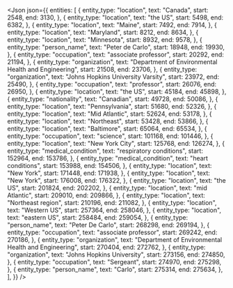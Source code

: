 <Json
  json={{
    entities: [
      {
        entity_type: "location",
        text: "Canada",
        start: 2548,
        end: 3130,
      },
      {
        entity_type: "location",
        text: "the US",
        start: 5498,
        end: 6382,
      },
      {
        entity_type: "location",
        text: "Maine",
        start: 7492,
        end: 7914,
      },
      {
        entity_type: "location",
        text: "Maryland",
        start: 8212,
        end: 8634,
      },
      {
        entity_type: "location",
        text: "Minnesota",
        start: 8932,
        end: 9578,
      },
      {
        entity_type: "person_name",
        text: "Peter de Carlo",
        start: 18948,
        end: 19930,
      },
      {
        entity_type: "occupation",
        text: "associate professor",
        start: 20292,
        end: 21194,
      },
      {
        entity_type: "organization",
        text: "Department of Environmental Health and Engineering",
        start: 21508,
        end: 23706,
      },
      {
        entity_type: "organization",
        text: "Johns Hopkins University Varsity",
        start: 23972,
        end: 25490,
      },
      {
        entity_type: "occupation",
        text: "professor",
        start: 26076,
        end: 26950,
      },
      {
        entity_type: "location",
        text: "the US",
        start: 45184,
        end: 45898,
      },
      {
        entity_type: "nationality",
        text: "Canadian",
        start: 49728,
        end: 50086,
      },
      {
        entity_type: "location",
        text: "Pennsylvania",
        start: 51680,
        end: 52326,
      },
      {
        entity_type: "location",
        text: "Mid Atlantic",
        start: 52624,
        end: 53178,
      },
      {
        entity_type: "location",
        text: "Northeast",
        start: 53428,
        end: 53866,
      },
      {
        entity_type: "location",
        text: "Baltimore",
        start: 65064,
        end: 65534,
      },
      {
        entity_type: "occupation",
        text: "science",
        start: 101168,
        end: 101446,
      },
      {
        entity_type: "location",
        text: "New York City",
        start: 125768,
        end: 126274,
      },
      {
        entity_type: "medical_condition",
        text: "respiratory conditions",
        start: 152964,
        end: 153786,
      },
      {
        entity_type: "medical_condition",
        text: "heart conditions",
        start: 153988,
        end: 154506,
      },
      {
        entity_type: "location",
        text: "New York",
        start: 171448,
        end: 171938,
      },
      {
        entity_type: "location",
        text: "New York",
        start: 176008,
        end: 176322,
      },
      {
        entity_type: "location",
        text: "the US",
        start: 201824,
        end: 202202,
      },
      {
        entity_type: "location",
        text: "mid Atlantic",
        start: 209010,
        end: 209866,
      },
      {
        entity_type: "location",
        text: "Northeast region",
        start: 210196,
        end: 211082,
      },
      {
        entity_type: "location",
        text: "Western US",
        start: 257364,
        end: 258046,
      },
      {
        entity_type: "location",
        text: "eastern US",
        start: 258484,
        end: 259054,
      },
      {
        entity_type: "person_name",
        text: "Peter De Carlo",
        start: 268298,
        end: 269194,
      },
      {
        entity_type: "occupation",
        text: "associate professor",
        start: 269242,
        end: 270186,
      },
      {
        entity_type: "organization",
        text: "Department of Environmental Health and Engineering",
        start: 270404,
        end: 272762,
      },
      {
        entity_type: "organization",
        text: "Johns Hopkins University",
        start: 273156,
        end: 274850,
      },
      {
        entity_type: "occupation",
        text: "Sergeant",
        start: 274970,
        end: 275298,
      },
      {
        entity_type: "person_name",
        text: "Carlo",
        start: 275314,
        end: 275634,
      },
    ],
  }}
/>
